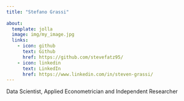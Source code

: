 ```yaml
---
title: "Stefano Grassi"
  
about:
  template: jolla
  image: img/my_image.jpg
  links:
    - icon: github
      text: Github
      href: https://github.com/stevefatz95/
    - icon: linkedin
      text: LinkedIn
      href: https://www.linkedin.com/in/steven-grassi/
---
```


Data Scientist, Applied Econometrician and Independent Researcher

